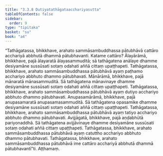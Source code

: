 ```yaml
---
title: "3.3.8 Dutiyatathāgataacchariyasutta"
tableOfContents: false
sidebar:
  order: 9
type: "tipitaka"
basket: "su"
book: "a4"
---
```



<DynamicBreadcrumb />

<Division number="128" book="a4" bookNo="15" page="447">

<Paragraph number="815" book="a4">
“Tathāgatassa, bhikkhave, arahato sammāsambuddhassa pātubhāvā cattāro acchariyā abbhutā dhammā pātubhavanti. Katame cattāro? Ālayārāmā, bhikkhave, pajā ālayaratā ālayasammuditā; sā tathāgatena anālaye dhamme desiyamāne sussūsati sotaṃ odahati aññā cittaṃ upaṭṭhapeti. Tathāgatassa, bhikkhave, arahato sammāsambuddhassa pātubhāvā ayaṃ paṭhamo acchariyo abbhuto dhammo pātubhavati.
</Paragraph>

<Paragraph number="816" book="a4">
Mānārāmā, bhikkhave, pajā mānaratā mānasammuditā. Sā tathāgatena mānavinaye dhamme desiyamāne sussūsati sotaṃ odahati aññā cittaṃ upaṭṭhapeti. Tathāgatassa, bhikkhave, arahato sammāsambuddhassa pātubhāvā ayaṃ dutiyo acchariyo abbhuto dhammo pātubhavati.
</Paragraph>

<Paragraph number="817" book="a4">
Anupasamārāmā, bhikkhave, pajā anupasamaratā anupasamasammuditā. Sā tathāgatena opasamike dhamme desiyamāne sussūsati sotaṃ odahati aññā cittaṃ upaṭṭhapeti. Tathāgatassa, bhikkhave, arahato sammāsambuddhassa pātubhāvā ayaṃ tatiyo acchariyo abbhuto dhammo pātubhavati.
</Paragraph>

<Paragraph number="818" book="a4">
Avijjāgatā, bhikkhave, pajā aṇḍabhūtā pariyonaddhā. Sā tathāgatena avijjāvinaye dhamme desiyamāne sussūsati sotaṃ odahati aññā cittaṃ upaṭṭhapeti. Tathāgatassa, bhikkhave, arahato sammāsambuddhassa pātubhāvā ayaṃ catuttho acchariyo abbhuto dhammo pātubhavati. Tathāgatassa, bhikkhave, arahato sammāsambuddhassa pātubhāvā ime cattāro acchariyā abbhutā dhammā pātubhavantī”ti.

</Paragraph>
</Division>

<Paragraph number="819" type="center" book="a4">
Aṭṭhamaṃ.
</Paragraph>
